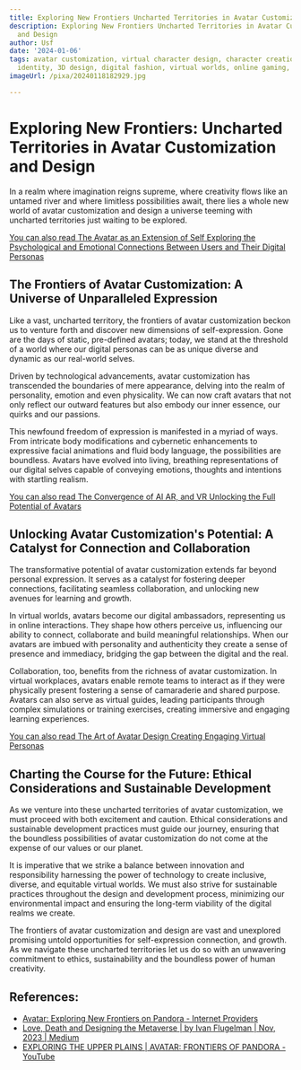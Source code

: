 ```yaml
---
title: Exploring New Frontiers Uncharted Territories in Avatar Customization and Design
description: Exploring New Frontiers Uncharted Territories in Avatar Customization
  and Design
author: Usf
date: '2024-01-06'
tags: avatar customization, virtual character design, character creation, digital
  identity, 3D design, digital fashion, virtual worlds, online gaming, metaverse
imageUrl: /pixa/20240118182929.jpg

---
```

# Exploring New Frontiers: Uncharted Territories in Avatar Customization and Design

In a realm where imagination reigns supreme, where  creativity flows like an untamed river and where limitless possibilities await, there lies a whole new world of avatar customization and design a universe teeming with uncharted  territories just waiting to  be explored.

[You can also read  The  Avatar as an Extension of Self Exploring the Psychological  and Emotional Connections Between Users and Their  Digital Personas](The%20Avatar%20as%20an%20Extension%20of%20Self%20Exploring%20the%20Psychological%20and%20Emotional%20Connections%20Between%20Users%20and%20Their%20Digital%20Personas)


## The Frontiers of  Avatar Customization: A Universe of Unparalleled Expression
Like a vast, uncharted territory, the frontiers of avatar  customization beckon  us to venture  forth and discover new dimensions of self-expression. Gone are the days of static,  pre-defined avatars; today, we  stand  at  the threshold of a world where  our  digital personas can be as unique diverse and dynamic as our real-world selves.

Driven by technological advancements,  avatar  customization has transcended the boundaries  of mere appearance, delving into the realm of personality, emotion  and even  physicality. We can now craft avatars that not only  reflect  our  outward features but also embody our inner essence, our quirks and our passions.

This newfound freedom of expression is manifested in a myriad of ways. From intricate body modifications and cybernetic enhancements  to expressive facial animations and  fluid body language, the possibilities are boundless. Avatars have evolved into living, breathing representations of our digital selves capable of conveying emotions, thoughts and intentions with startling realism.

[You can also read The Convergence of AI AR, and VR Unlocking the Full Potential of Avatars](The%20Convergence%20of%20AI%2C%20AR%2C%20and%20VR%20Unlocking%20the%20Full%20Potential%20of%20Avatars)


## Unlocking Avatar Customization's  Potential:  A Catalyst for Connection and Collaboration

The transformative potential of avatar customization extends far beyond personal expression. It serves as a  catalyst  for fostering deeper connections, facilitating seamless  collaboration,  and unlocking new avenues for learning and growth.

In virtual worlds, avatars become  our digital ambassadors,  representing us in online interactions. They shape  how others perceive  us, influencing our ability to connect, collaborate and build meaningful relationships. When our avatars are imbued with personality and authenticity they create a sense of presence and immediacy, bridging the gap  between the digital and the real.

Collaboration, too, benefits from the  richness of avatar customization. In virtual workplaces, avatars enable remote teams to interact as if they were physically present fostering a sense  of camaraderie and shared purpose. Avatars can also serve as virtual guides, leading participants through complex simulations  or training exercises, creating immersive  and engaging  learning experiences.

[You can also read The Art of Avatar Design Creating Engaging Virtual Personas](The%20Art%20of%20Avatar%20Design%20Creating%20Engaging%20Virtual%20Personas)


##  Charting the  Course for the Future: Ethical Considerations and Sustainable Development

As we venture into these uncharted territories of  avatar customization, we must proceed with both excitement and caution. Ethical considerations and sustainable development practices must guide our journey, ensuring that  the boundless possibilities of avatar customization do not come at the expense of our  values or our planet.

It is imperative that we strike a balance between innovation and responsibility harnessing the power of  technology to create inclusive, diverse, and equitable virtual worlds. We must also strive for sustainable practices throughout the  design and development  process, minimizing our environmental impact and ensuring the long-term viability of the digital realms we create.

The frontiers of avatar customization and design are  vast and unexplored promising untold opportunities for self-expression  connection, and growth. As  we navigate these uncharted territories let us do so with an unwavering  commitment to ethics, sustainability and the boundless power of human creativity.

## References:
- [Avatar: Exploring New Frontiers on Pandora - Internet Providers](https://isp.page/news/its-a-big-responsibility-creating-avatar-frontiers-of-pandora/)
- [Love, Death and Designing the Metaverse | by Ivan Flugelman | Nov, 2023 | Medium](https://medium.com/@ivanflugelman/love-death-and-designing-the-metaverse-712445e58775)
- [EXPLORING THE UPPER PLAINS | AVATAR: FRONTIERS OF PANDORA - YouTube](https://youtube.com/watch?v=KAX0_t9JPP0)
